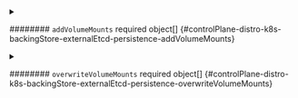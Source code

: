 

<PartialEnabled />


<PartialRetentionpolicy />


<PartialSize />


<PartialStorageclass />



<details className="config-field" data-expandable="true">
<summary>

######## `addVolumeMounts` <span className="config-field-required" data-required="false">required</span> <span className="config-field-type">object[]</span> <span className="config-field-default"></span> <span className="config-field-enum"></span> {#controlPlane-distro-k8s-backingStore-externalEtcd-persistence-addVolumeMounts}



</summary>

<PartialAddvolumemountsreference />


</details>



<details className="config-field" data-expandable="true">
<summary>

######## `overwriteVolumeMounts` <span className="config-field-required" data-required="false">required</span> <span className="config-field-type">object[]</span> <span className="config-field-default"></span> <span className="config-field-enum"></span> {#controlPlane-distro-k8s-backingStore-externalEtcd-persistence-overwriteVolumeMounts}



</summary>

<PartialOverwritevolumemountsreference />


</details>
